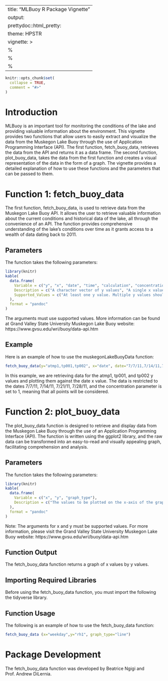 
---
title: "MLBuoy R Package Vignette"
output:
  prettydoc::html_pretty:
    theme: HPSTR
vignette: >
  %\VignetteIndexEntry{MLBuoy-vignette}
  %\VignetteEngine{knitr::rmarkdown}
  %\VignetteEncoding{UTF-8}
---

```r
knitr::opts_chunk$set(
  collapse = TRUE,
  comment = "#>"
)
```

# **Introduction**

MLBuoy is an important tool for monitoring the conditions of the lake and providing valuable information about the environment. This vignette provides two functions that allow users to easily extract and visualize the data from the Muskegon Lake Buoy through the use of Application Programming Interface (API).
The first function, fetch_buoy_data, retrieves the data from the API and returns it as a data frame. The second function, plot_buoy_data, takes the data from the first function and creates a visual representation of the data in the form of a graph. The vignette provides a detailed explanation of how to use these functions and the parameters that can be passed to them.

# **Function 1: fetch_buoy_data**

The first function, fetch_buoy_data, is used to retrieve data from the Muskegon Lake Buoy API. It allows the user to retrieve valuable information about the current conditions and historical data of the lake, all through the convenience of an API. The function provides comprehensive understanding of the lake's conditions over time as it grants access to a wealth of data dating back to 2011.

## **Parameters**

The function takes the following parameters:

```r
library(knitr)
kable(
  data.frame(
    Variable = c("y", "x", "date", "time", "calculation", "concentration"), 
    Description = c("A character vector of y values", "A single x value", "A character vector of date values", "A character vector of time values", "A character vector representing a mathematical calculation", "A decimal number"),
    Supported_Values = c("At least one y value. Multiple y values should be separated by a comma.", "Must be supported.", "MM/DD/YYYY or M/D/YY format. If no value is provided, all dates are considered.", "24-hour format H:MM or HH:MM. Values must be divisible by 15 minutes. If no value is provided, all times are considered.", "Performed on the range points within an x variable's concentration", "Range of 0.01 - 1.0 representing the total amount of y plots per x variable. Closer to 1 means more points and a more accurate graph. If no value is provided, all points are considered.")
  ), 
  format = "pandoc"
)
```


The arguments must use supported values. More information can be found at Grand Valley State University Muskegon Lake Buoy website: https://www.gvsu.edu/wri/buoy/data-api.htm

## **Example**

Here is an example of how to use the muskegonLakeBuoyData function:

```r
fetch_buoy_data(y="atmp1,tp001,tp002", x="date", date="7/7/11,7/14/11,7/21/11,7/28/11", concentration="1")
```

In this example, we are retrieving data for the atmp1, tp001, and tp002 y values and plotting them against the date x value. The data is restricted to the dates 7/7/11, 7/14/11, 7/21/11, 7/28/11, and the concentration parameter is set to 1, meaning that all points will be considered.

# **Function 2: plot_buoy_data**

The plot_buoy_data function is designed to retrieve and display data from the Muskegon Lake Buoy through the use of an Application Programming Interface (API). The function is written using the ggplot2 library, and the raw data can be transformed into an easy-to-read and visually appealing graph, facilitating comprehension and analysis.

## **Parameters**

The function takes the following parameters:

```r
library(knitr)
kable(
  data.frame(
    Variable = c("x", "y", "graph_type"), 
    Description = c("The values to be plotted on the x-axis of the graph.", "The values to be used on the y-axis of the graph. Multiple y values should be separated by a comma.", "The type of chart to be plotted. The supported types are scatter, line, bar, and boxplot.")
  ), 
  format = "pandoc"
)
```


Note: The arguments for x and y must be supported values. For more information, please visit the Grand Valley State University Muskegon Lake Buoy website: https://www.gvsu.edu/wri/buoy/data-api.htm

## **Function Output**

The fetch_buoy_data function returns a graph of x values by y values.

## **Importing Required Libraries**

Before using the fetch_buoy_data  function, you must import the following the tidyverse library.

## **Function Usage**

The following is an example of how to use the fetch_buoy_data function:

```r
fetch_buoy_data (x="weekday",y="rh1", graph_type="line")
```

# **Package Development**

The fetch_buoy_data function was developed by Beatrice Ngigi and Prof. Andrew DiLernia.


